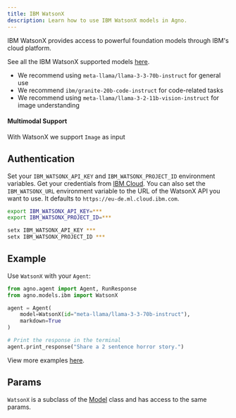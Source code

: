 ```yaml
---
title: IBM WatsonX
description: Learn how to use IBM WatsonX models in Agno.
---
```


IBM WatsonX provides access to powerful foundation models through IBM's cloud platform.

See all the IBM WatsonX supported models [here](https://www.ibm.com/products/watsonx-ai/foundation-models).

- We recommend using `meta-llama/llama-3-3-70b-instruct` for general use
- We recommend `ibm/granite-20b-code-instruct` for code-related tasks
- We recommend using `meta-llama/llama-3-2-11b-vision-instruct` for image understanding

#### Multimodal Support

With WatsonX we support `Image` as input

## Authentication

Set your `IBM_WATSONX_API_KEY` and `IBM_WATSONX_PROJECT_ID` environment variables. Get your credentials from [IBM Cloud](https://cloud.ibm.com/).
You can also set the `IBM_WATSONX_URL` environment variable to the URL of the WatsonX API you want to use. It defaults to `https://eu-de.ml.cloud.ibm.com`.

<CodeGroup>

```bash Mac
export IBM_WATSONX_API_KEY=***
export IBM_WATSONX_PROJECT_ID=***
```

```bash Windows
setx IBM_WATSONX_API_KEY ***
setx IBM_WATSONX_PROJECT_ID ***
```

</CodeGroup>

## Example

Use `WatsonX` with your `Agent`:

<CodeGroup>

```python agent.py
from agno.agent import Agent, RunResponse
from agno.models.ibm import WatsonX

agent = Agent(
    model=WatsonX(id="meta-llama/llama-3-3-70b-instruct"),
    markdown=True
)

# Print the response in the terminal
agent.print_response("Share a 2 sentence horror story.")

```

</CodeGroup>

<Note> View more examples [here](/examples/models/ibm). </Note>

## Params

<Snippet file="model-ibm-watsonx-params.mdx" />

`WatsonX` is a subclass of the [Model](/reference/models/model) class and has access to the same params.
